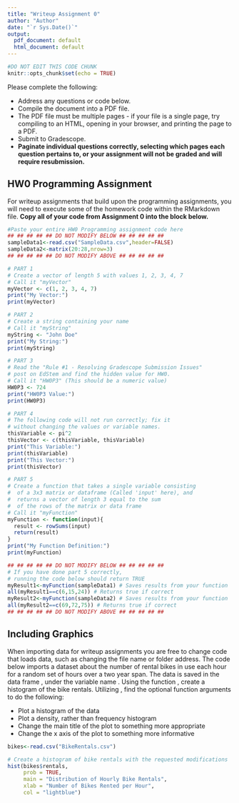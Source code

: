 ---
title: "Writeup Assignment 0"
author: "Author"
date: "`r Sys.Date()`"
output:
  pdf_document: default
  html_document: default
---

```{r setup, include=FALSE}
#DO NOT EDIT THIS CODE CHUNK
knitr::opts_chunk$set(echo = TRUE)
```

Please complete the following:

* Address any questions or code below.
* Compile the document into a PDF file. 
* The PDF file must be multiple pages - if your file is a single page, try compiling to an HTML, opening in your browser, and printing the page to a PDF.
* Submit to Gradescope.
* **Paginate individual questions correctly, selecting which pages each question pertains to, or your assignment will not be graded and will require resubmission.**


## HW0 Programming Assignment

For writeup assignments that build upon the programming assignments, you will need to execute some of the homework code within the RMarkdown file. **Copy all of your code from Assignment 0 into the block below.**

```{r HW0Code}
#Paste your entire HW0 Programming assignment code here
## ## ## ## ## DO NOT MODIFY BELOW ## ## ## ## ## 
sampleData1<-read.csv("SampleData.csv",header=FALSE)
sampleData2<-matrix(20:28,nrow=3)
## ## ## ## ## DO NOT MODIFY ABOVE ## ## ## ## ## 

# PART 1
# Create a vector of length 5 with values 1, 2, 3, 4, 7
# Call it "myVector"
myVector <- c(1, 2, 3, 4, 7)
print("My Vector:")
print(myVector)

# PART 2
# Create a string containing your name
# Call it "myString"
myString <- "John Doe"
print("My String:")
print(myString)

# PART 3
# Read the "Rule #1 - Resolving Gradescope Submission Issues"
# post on EdStem and find the hidden value for HW0.
# Call it "HW0P3" (This should be a numeric value)
HW0P3 <- 724
print("HW0P3 Value:")
print(HW0P3)

# PART 4
# The following code will not run correctly; fix it
# without changing the values or variable names.
thisVariable <- pi^2
thisVector <- c(thisVariable, thisVariable)
print("This Variable:")
print(thisVariable)
print("This Vector:")
print(thisVector)

# PART 5
# Create a function that takes a single variable consisting
#  of a 3x3 matrix or dataframe (Called 'input' here), and 
#  returns a vector of length 3 equal to the sum 
#  of the rows of the matrix or data frame
# Call it "myFunction"
myFunction <- function(input){
  result <- rowSums(input)
  return(result)
}
print("My Function Definition:")
print(myFunction)

## ## ## ## ## DO NOT MODIFY BELOW ## ## ## ## ## 
# If you have done part 5 correctly,
# running the code below should return TRUE
myResult1<-myFunction(sampleData1) # Saves results from your function
all(myResult1==c(6,15,24)) # Returns true if correct
myResult2<-myFunction(sampleData2) # Saves results from your function
all(myResult2==c(69,72,75)) # Returns true if correct
## ## ## ## ## DO NOT MODIFY ABOVE ## ## ## ## ##
```

## Including Graphics

When importing data for writeup assignments you are free to change code that loads data, such as changing the file name or folder address. The code below imports a dataset about the number of rental bikes in use each hour for a random set of hours over a two year span. The data is saved in the data frame \verb|bikes|, under the variable name \verb|bikes$rentals|. Using the function \verb|hist(...)|, create a histogram of the bike rentals. Utilizing \verb|?hist|, find the optional function arguments to do the following:

* Plot a histogram of the data
* Plot a density, rather than frequency histogram
* Change the main title of the plot to something more appropriate
* Change the x axis of the plot to something more informative


```{r HW0Plot}
bikes<-read.csv("BikeRentals.csv")

# Create a histogram of bike rentals with the requested modifications
hist(bikes$rentals,
     prob = TRUE,
     main = "Distribution of Hourly Bike Rentals",
     xlab = "Number of Bikes Rented per Hour",
     col = "lightblue")

```

